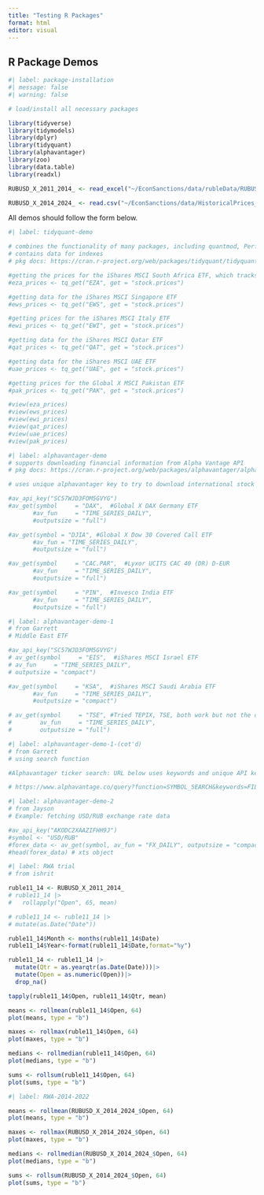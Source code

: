 ```yaml
---
title: "Testing R Packages"
format: html
editor: visual
---
```


## R Package Demos

```r
#| label: package-installation
#| message: false 
#| warning: false

# load/install all necessary packages

library(tidyverse) 
library(tidymodels)
library(dplyr)
library(tidyquant)
library(alphavantager)
library(zoo)
library(data.table)
library(readxl)

RUBUSD_X_2011_2014_ <- read_excel("~/EconSanctions/data/rubleData/RUBUSD=X (2011-2014).xlsx")

RUBUSD_X_2014_2024_ <- read.csv("~/EconSanctions/data/HistoricalPrices_1.csv")
```

All demos should follow the form below.

```r
#| label: tidyquant-demo

# combines the functionality of many packages, including quantmod, PerformanceAnalytics, zoo, xts, and TTR
# contains data for indexes 
# pkg docs: https://cran.r-project.org/web/packages/tidyquant/tidyquant.pdf

#getting the prices for the iShares MSCI South Africa ETF, which tracks the MSCI South Africa 25/50 Index
#eza_prices <- tq_get("EZA", get = "stock.prices")

#getting data for the iShares MSCI Singapore ETF
#ews_prices <- tq_get("EWS", get = "stock.prices")

#getting prices for the iShares MSCI Italy ETF
#ewi_prices <- tq_get("EWI", get = "stock.prices")

#getting data for the iShares MSCI Qatar ETF
#qat_prices <- tq_get("QAT", get = "stock.prices")

#getting data for the iShares MSCI UAE ETF
#uae_prices <- tq_get("UAE", get = "stock.prices")

#getting prices for the Global X MSCI Pakistan ETF
#pak_prices <- tq_get("PAK", get = "stock.prices")

#view(eza_prices)
#view(ews_prices) 
#view(ewi_prices)
#view(qat_prices)
#view(uae_prices)
#view(pak_prices)
```

```r
#| label: alphavantager-demo
# supports downloading financial information from Alpha Vantage API
# pkg docs: https://cran.r-project.org/web/packages/alphavantager/alphavantager.pdf 

# uses unique alphavantager key to try to download international stock ETFs

#av_api_key("SC57WJD3FOM5GVYG")
#av_get(symbol     = "DAX",  #Global X DAX Germany ETF
       #av_fun     = "TIME_SERIES_DAILY",
       #outputsize = "full")

#av_get(symbol = "DJIA", #Global X Dow 30 Covered Call ETF
       #av_fun = "TIME_SERIES_DAILY",
       #outputsize = "full")

#av_get(symbol     = "CAC.PAR",  #Lyxor UCITS CAC 40 (DR) D-EUR
       #av_fun     = "TIME_SERIES_DAILY",
       #outputsize = "full")

#av_get(symbol     = "PIN",  #Invesco India ETF
       #av_fun     = "TIME_SERIES_DAILY",
       #outputsize = "full")
```

```r
#| label: alphavantager-demo-1
# from Garrett
# Middle East ETF 

#av_api_key("SC57WJD3FOM5GVYG")
# av_get(symbol     = "EIS",  #iShares MSCI Israel ETF
# av_fun     = "TIME_SERIES_DAILY",
# outputsize = "compact")

#av_get(symbol     = "KSA",  #iShares MSCI Saudi Arabia ETF
       #av_fun     = "TIME_SERIES_DAILY",
       #outputsize = "compact")

# av_get(symbol     = "TSE", #Tried TEPIX, TSE, both work but not the correct index
#        av_fun     = "TIME_SERIES_DAILY",
#        outputsize = "full")
```

```r
#| label: alphavantager-demo-1-(cot'd)
# from Garrett
# using search function

#Alphavantager ticker search: URL below uses keywords and unique API key to list ETF, mutual fund, and equity symbols to use in alphavantager package. Conclusion after using search function: international stock index data not available in package.  

# https://www.alphavantage.co/query?function=SYMBOL_SEARCH&keywords=FILLHERE&apikey=FILLHERE 
```

```r
#| label: alphavantager-demo-2
# from Jayson
# Example: fetching USD/RUB exchange rate data

#av_api_key("AKODC2XAAZIFHH9J")
#symbol <- "USD/RUB"
#forex_data <- av_get(symbol, av_fun = "FX_DAILY", outputsize = "compact")
#head(forex_data) # xts object
```

```r
#| label: RWA trial
# from ishrit

ruble11_14 <- RUBUSD_X_2011_2014_
# ruble11_14 |>
#   rollapply("Open", 65, mean)

# ruble11_14 <- ruble11_14 |>
# mutate(as.Date("Date"))

ruble11_14$Month <- months(ruble11_14$Date)
ruble11_14$Year<-format(ruble11_14$Date,format="%y")

ruble11_14 <- ruble11_14 |>
  mutate(Qtr = as.yearqtr(as.Date(Date)))|>
  mutate(Open = as.numeric(Open))|>
  drop_na()

tapply(ruble11_14$Open, ruble11_14$Qtr, mean)

means <- rollmean(ruble11_14$Open, 64)
plot(means, type = "b")

maxes <- rollmax(ruble11_14$Open, 64)
plot(maxes, type = "b")

medians <- rollmedian(ruble11_14$Open, 64)
plot(medians, type = "b")

sums <- rollsum(ruble11_14$Open, 64)
plot(sums, type = "b")
```

```r
#| label: RWA-2014-2022

means <- rollmean(RUBUSD_X_2014_2024_$Open, 64)
plot(means, type = "b")

maxes <- rollmax(RUBUSD_X_2014_2024_$Open, 64)
plot(maxes, type = "b")

medians <- rollmedian(RUBUSD_X_2014_2024_$Open, 64)
plot(medians, type = "b")

sums <- rollsum(RUBUSD_X_2014_2024_$Open, 64)
plot(sums, type = "b")
```
